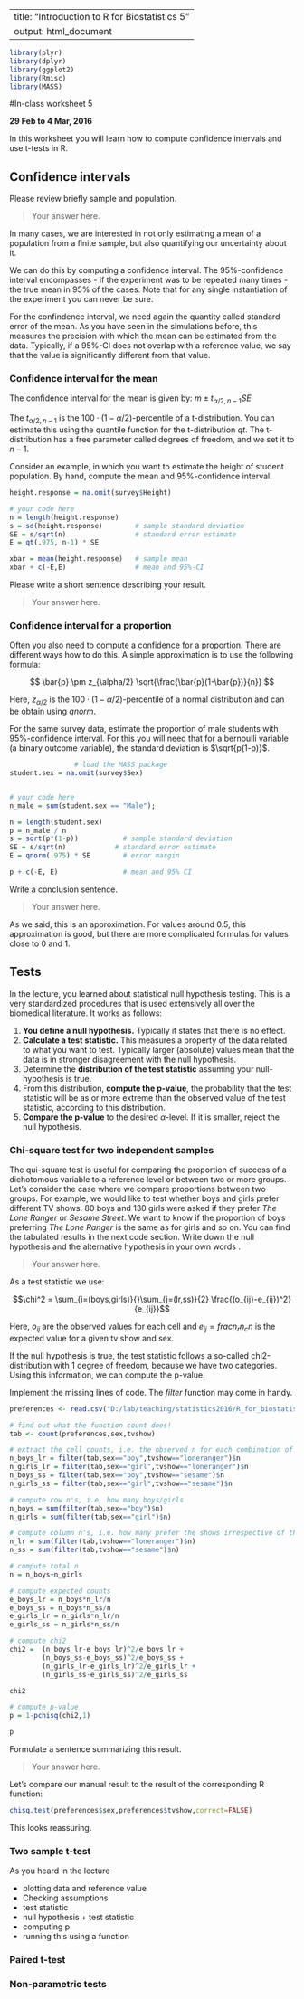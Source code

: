 --
title: "Introduction to R for Biostatistics 5"
output: html_document
---

```r
library(plyr)
library(dplyr)
library(ggplot2)
library(Rmisc)
library(MASS)  
```
#In-class worksheet 5

**29 Feb to 4 Mar, 2016**

In this worksheet you will learn how to compute confidence intervals and use t-tests in R.

## Confidence intervals

Please review briefly sample and population.

> Your answer here.

In many cases, we are interested in not only estimating a mean of a population from a finite sample, but also quantifying our uncertainty about it.

We can do this by computing a confidence interval. The 95%-confidence interval encompasses - if the experiment was to be repeated many times - the true mean in 95% of the cases. Note that for any single instantiation of the experiment you can never be sure. 

For the confindence interval, we need again the quantity called standard error of the mean. As you have seen in the simulations before, this measures the precision with which the mean can be estimated from the data. Typically, if a 95%-CI does not overlap with a reference value, we say that the value is significantly different from that value. 

### Confidence interval for the mean

The confidence interval for the mean is given by: $m \pm t_{\alpha/2,n-1} SE$

The $t_{\alpha/2,n-1}$ is the $100 \cdot (1-\alpha/2)$-percentile of a t-distribution. You can estimate this using the quantile function for the t-distribution *qt*. The t-distribution has a free parameter called degrees of freedom, and we set it to $n-1$. 

Consider an example, in which you want to estimate the height of student population. By hand, compute the mean and 95%-confidence interval.

```r
height.response = na.omit(survey$Height)

# your code here
n = length(height.response) 
s = sd(height.response)        # sample standard deviation 
SE = s/sqrt(n)                 # standard error estimate 
E = qt(.975, n-1) * SE

xbar = mean(height.response)   # sample mean 
xbar + c(-E,E)                 # mean and 95%-CI
```


Please write a short sentence describing your result.

> Your answer here.

### Confidence interval for a proportion

Often you also need to compute a confidence for a proportion. There are different ways how to do this. A simple approximation is to use the following formula:

$$ \bar{p} \pm z_{\alpha/2} \sqrt{\frac{\bar{p}(1-\bar{p})}{n}} $$

Here, $z_{\alpha/2}$ is the $100 \cdot (1-\alpha/2)$-percentile of a normal distribution and can be obtain using *qnorm*. 

For the same survey data, estimate the proportion of male students with 95%-confidence interval. For this you will need that for a bernoulli variable (a binary outcome variable), the standard deviation is $\sqrt{p(1-p)}$.


```r
                # load the MASS package 
student.sex = na.omit(survey$Sex)


# your code here
n_male = sum(student.sex == "Male");

n = length(student.sex) 
p = n_male / n
s = sqrt(p*(1-p))           # sample standard deviation 
SE = s/sqrt(n)            # standard error estimate 
E = qnorm(.975) * SE        # error margin

p + c(-E, E)                # mean and 95% CI

```

Write a conclusion sentence.

> Your answer here.

As we said, this is an approximation. For values around 0.5, this approximation is good, but there are more complicated formulas for values close to 0 and 1.

## Tests

In the lecture, you learned about statistical null hypothesis testing. This is a very standardized procedures that is used extensively all over the biomedical literature. It works as follows:

1. **You define a null hypothesis.** Typically it states that there is no effect.
2. **Calculate a test statistic.** This measures a property of the data related to what you want to test. Typically larger (absolute) values mean that the data is in stronger disagreement with the null hypothesis.
3. Determine the **distribution of the test statistic** assuming your null-hypothesis is true.
4. From this distribution, **compute the p-value**, the probability that the test statistic will be as or more extreme than the observed value of the test statistic, according to this distribution.
5. **Compare the p-value** to the desired $\alpha$-level. If it is smaller, reject the null hypothesis.


### Chi-square test for two independent samples

The qui-square test is useful for comparing the proportion of success of a dichotomous variable to a reference level or between two or more groups. Let's consider the case where we compare proportions between two groups. For example, we would like to test whether boys and girls prefer different TV shows. 80 boys and 130 girls were asked if they prefer *The Lone Ranger* or *Sesame Street*. We want to know if the proportion of boys preferring *The Lone Ranger* is the same as for girls and so on. You can find the tabulated results in the next code section. Write down the null hypothesis and the alternative hypothesis in your own words .

> Your answer here.

As a test statistic we use:

$$\chi^2 = \sum_{i=(boys,girls)}{}\sum_{j=(lr,ss)}{2} \frac{(o_{ij}-e_{ij})^2}{e_{ij}}$$

Here, $o_{ij}$ are the observed values for each cell and $e_{ij}=frac{n_r n_c}{n}$ is the expected value for a given tv show and sex.   

If the null hypothesis is true, the test statistic follows a so-called chi2-distribution with 1 degree of freedom, because we have two categories. Using this information, we can compute the p-value. 

Implement the missing lines of code. The *filter* function may come in handy. 

```r
preferences <- read.csv("D:/lab/teaching/statistics2016/R_for_biostatistics/tvshows.csv")

# find out what the function count does!
tab <- count(preferences,sex,tvshow)

# extract the cell counts, i.e. the observed n for each combination of sex and tv show
n_boys_lr = filter(tab,sex=="boy",tvshow=="loneranger")$n 
n_girls_lr = filter(tab,sex=="girl",tvshow=="loneranger")$n 
n_boys_ss = filter(tab,sex=="boy",tvshow=="sesame")$n 
n_girls_ss = filter(tab,sex=="girl",tvshow=="sesame")$n 

# compute row n's, i.e. how many boys/girls
n_boys = sum(filter(tab,sex=="boy")$n) 
n_girls = sum(filter(tab,sex=="girl")$n) 

# compute column n's, i.e. how many prefer the shows irrespective of their sex
n_lr = sum(filter(tab,tvshow=="loneranger")$n)
n_ss = sum(filter(tab,tvshow=="sesame")$n)

# compute total n
n = n_boys+n_girls

# compute expected counts
e_boys_lr = n_boys*n_lr/n
e_boys_ss = n_boys*n_ss/n
e_girls_lr = n_girls*n_lr/n
e_girls_ss = n_girls*n_ss/n

# compute chi2
chi2 =  (n_boys_lr-e_boys_lr)^2/e_boys_lr + 
        (n_boys_ss-e_boys_ss)^2/e_boys_ss +
        (n_girls_lr-e_girls_lr)^2/e_girls_lr +
        (n_girls_ss-e_girls_ss)^2/e_girls_ss

chi2

# compute p-value
p = 1-pchisq(chi2,1)

p

```

Formulate a sentence summarizing this result.

> Your answer here.

Let's compare our manual result to the result of the corresponding R function:

```r
chisq.test(preferences$sex,preferences$tvshow,correct=FALSE)
```

This looks reassuring.


### Two sample t-test 

As you heard in the lecture 

- plotting data and reference value
- Checking assumptions
- test statistic
- null hypothesis + test statistic
- computing p
- running this using a function

### Paired t-test

### Non-parametric tests

